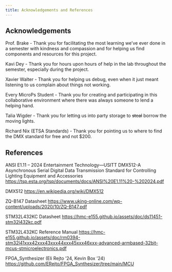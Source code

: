 ```yaml
---
title: Acknowledgements and References
---
```


## Acknowledgements

Prof. Brake - Thank you for facilitating the most learning we’ve ever done in a semester with kindness and compassion and for helping us find components and resources for this project.

Kavi Dey - Thank you for hours upon hours of help in the lab throughout the semester, especially during the project.

Xavier Walter - Thank you for helping us debug, even when it just meant listening to us complain about things not working.

Every MicroPs Student - Thank you for creating and participating in this collaborative environment where there was always someone to lend a helping hand.

Talia Wigder - Thank you for letting us into party storage to ~~steal~~ borrow the moving lights.

Richard Nix (ETSA Standards) - Thank you for pointing us to where to find the DMX standard for free and not $200.



## References

ANSI E1.11 – 2024 Entertainment Technology—USITT DMX512-A Asynchronous Serial Digital Data Transmission Standard for Controlling Lighting Equipment and Accessories
<https://tsp.esta.org/tsp/documents/docs/ANSI%20E1.11%20-%202024.pdf>

DMX512
<https://en.wikipedia.org/wiki/DMX512>

ZQ-B147 Datasheet
<https://www.uking-online.com/wp-content/uploads/2020/10/ZQ-B147.pdf>

STM32L432KC Datasheet
<https://hmc-e155.github.io/assets/doc/ds11451-stm32l432kc.pdf>

STM32L432KC Reference Manual
<https://hmc-e155.github.io/assets/doc/rm0394-stm32l41xxx42xxx43xxx44xxx45xxx46xxx-advanced-armbased-32bit-mcus-stmicroelectronics.pdf> 

FPGA_Synthesizer (Eli Rejto '24, Kevin Box '24)
<https://github.com/ERejto/FPGA_Synthesizer/tree/main/MCU>
